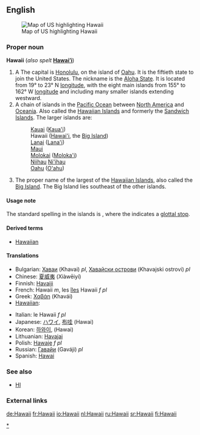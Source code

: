 {{see|Hawaiʻi}}
{{wikipedia}}
==English==
[[Image:Map of USA highlighting Hawaii.png|thumb|right|Map of US highlighting Hawaii]]

===Proper noun===
'''Hawaii''' (''also spelt'' '''[[Hawai'i|Hawai’i]]''')

#A {{USstate}} The capital is [[Honolulu]], on the island of [[Oahu]]. It is the fiftieth state to join the United States. The nickname is the [[Aloha State]]. It is located from 19° to 23° N [[longitude]], with the eight main islands from 155° to 162° W [[longitude]] and including many smaller islands extending westward.
#A chain of islands in the [[Pacific Ocean]] between [[North America]] and [[Oceania]]. Also called the [[Hawaiian Islands]] and formerly the [[Sandwich Islands]]. The larger islands are:
#:[[Kauai]] ([[Kaua'i]])
#:Hawaii ([[Hawai'i]], the [[Big Island]])
#:[[Lanai]] ([[Lana'i]])
#:[[Maui]]
#:[[Molokai]] ([[Moloka'i]])
#:[[Niihau]] [[Ni'ihau]]
#:[[Oahu]] ([[O'ahu]])
# The proper name of the largest of the [[Hawaiian Islands]], also called the [[Big Island]]. The Big Island lies southeast of the other islands.

====Usage note====
The standard spelling in the islands is '''{{Unicode|Hawaiʻi}}''', where the {{Unicode|ʻ}} indicates a [[glottal stop]].

====Derived terms====
*[[Hawaiian]]

====Translations====
{{top}}
*Bulgarian: [[Хаваи]] (Khavai) ''pl'', [[Хавайски острови]] (Khavajski ostrovi) ''pl''
*Chinese: [[夏威夷]] (Xiàwēiyí)
*Finnish: [[Havaiji]]
*French: Hawaii ''m'', les [[îles]] Hawaii ''f pl''
*Greek: [[Χαβάη]] (Khavái)
*[[Hawaiian]]: {{Unicode|[[Hawaiʻi]]}}
{{mid}}
*Italian: le Hawaii ''f pl''
*Japanese: [[ハワイ]], [[布哇]] (Hawai)
*Korean: [[하와이]], (Hawai)
*Lithuanian: [[Havajai]]
*Polish: [[Hawaje]] ''f pl''
*Russian: [[Гавайи]] (Gaváji) ''pl''
*Spanish: [[Hawai]]
{{bottom}}

===See also===
*[[HI]]

===External links===
{{pedialite}}

[[Category:Hawaii|*]]

[[de:Hawaii]]
[[fr:Hawaii]]
[[io:Hawaii]]
[[nl:Hawaii]]
[[ru:Hawaii]]
[[sr:Hawaii]]
[[fi:Hawaii]]
